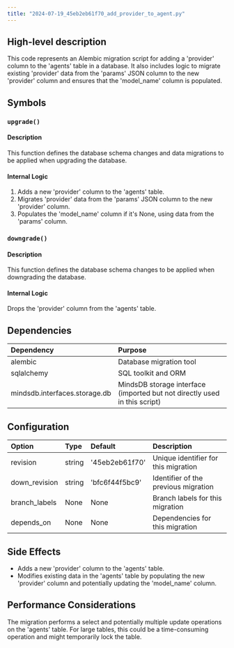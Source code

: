 ```yaml
---
title: "2024-07-19_45eb2eb61f70_add_provider_to_agent.py"
---
```


## High-level description
This code represents an Alembic migration script for adding a 'provider' column to the 'agents' table in a database. It also includes logic to migrate existing 'provider' data from the 'params' JSON column to the new 'provider' column and ensures that the 'model_name' column is populated.

## Symbols

### `upgrade()`
#### Description
This function defines the database schema changes and data migrations to be applied when upgrading the database.

#### Internal Logic
1. Adds a new 'provider' column to the 'agents' table.
2. Migrates 'provider' data from the 'params' JSON column to the new 'provider' column.
3. Populates the 'model_name' column if it's None, using data from the 'params' column.

### `downgrade()`
#### Description
This function defines the database schema changes to be applied when downgrading the database.

#### Internal Logic
Drops the 'provider' column from the 'agents' table.

## Dependencies
| Dependency | Purpose |
|:-----------|:--------|
| alembic | Database migration tool |
| sqlalchemy | SQL toolkit and ORM |
| mindsdb.interfaces.storage.db | MindsDB storage interface (imported but not directly used in this script) |

## Configuration
| Option | Type | Default | Description |
|:-------|:-----|:--------|:------------|
| revision | string | '45eb2eb61f70' | Unique identifier for this migration |
| down_revision | string | 'bfc6f44f5bc9' | Identifier of the previous migration |
| branch_labels | None | None | Branch labels for this migration |
| depends_on | None | None | Dependencies for this migration |

## Side Effects
- Adds a new 'provider' column to the 'agents' table.
- Modifies existing data in the 'agents' table by populating the new 'provider' column and potentially updating the 'model_name' column.

## Performance Considerations
The migration performs a select and potentially multiple update operations on the 'agents' table. For large tables, this could be a time-consuming operation and might temporarily lock the table.